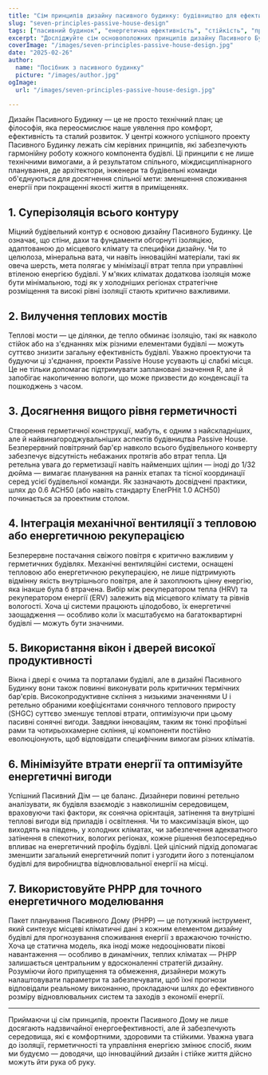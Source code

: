```yaml
---
title: "Сім принципів дизайну пасивного будинку: будівництво для ефективності та комфорту"
slug: "seven-principles-passive-house-design"
tags: ["пасивний будинок", "енергетична ефективність", "стійкість", "принципи дизайну"]
excerpt: "Досліджуйте сім основоположних принципів дизайну Пасивного Будинку, які забезпечують вищу енергоефективність, виняткову якість повітря в приміщеннях та тривалий комфорт у будь-якому кліматі."
coverImage: "/images/seven-principles-passive-house-design.jpg"
date: "2025-02-26"
author:
  name: "Посібник з пасивного будинку"
  picture: "/images/author.jpg"
ogImage:
  url: "/images/seven-principles-passive-house-design.jpg"

---
```

Дизайн Пасивного Будинку — це не просто технічний план; це філософія, яка переосмислює наше уявлення про комфорт, ефективність та сталий розвиток. У центрі кожного успішного проекту Пасивного Будинку лежать сім керівних принципів, які забезпечують гармонійну роботу кожного компонента будівлі. Ці принципи є не лише технічними вимогами, а й результатом спільного, міждисциплінарного планування, де архітектори, інженери та будівельні команди об'єднуються для досягнення спільної мети: зменшення споживання енергії при покращенні якості життя в приміщеннях.

## 1. Суперізоляція всього контуру

Міцний будівельний контур є основою дизайну Пасивного Будинку. Це означає, що стіни, дахи та фундаменти обгорнуті ізоляцією, адаптованою до місцевого клімату та специфіки дизайну. Чи то целюлоза, мінеральна вата, чи навіть інноваційні матеріали, такі як овеча шерсть, мета полягає у мінімізації втрат тепла при управлінні втіленою енергією будівлі. У м'яких кліматах додаткова ізоляція може бути мінімальною, тоді як у холодніших регіонах стратегічне розміщення та високі рівні ізоляції стають критично важливими.
## 2. Вилучення теплових мостів

Теплові мости — це ділянки, де тепло обминає ізоляцію, такі як навколо стійок або на з'єднаннях між різними елементами будівлі — можуть суттєво знизити загальну ефективність будівлі. Уважно проектуючи та будуючи ці з'єднання, проекти Passive House усувають ці слабкі місця. Це не тільки допомагає підтримувати заплановані значення R, але й запобігає накопиченню вологи, що може призвести до конденсації та пошкоджень з часом.

## 3. Досягнення вищого рівня герметичності

Створення герметичної конструкції, мабуть, є одним з найскладніших, але й найвинагороджувальніших аспектів будівництва Passive House. Безперервний повітряний бар'єр навколо всього будівельного конверту забезпечує відсутність небажаних протягів або втрат тепла. Ця ретельна увага до герметизації навіть найменших щілин — іноді до 1/32 дюйма — вимагає планування на ранніх етапах та тісної координації серед усієї будівельної команди. Як зазначають досвідчені практики, шлях до 0.6 ACH50 (або навіть стандарту EnerPHit 1.0 ACH50) починається за проектним столом.
## 4. Інтеграція механічної вентиляції з тепловою або енергетичною рекуперацією

Безперервне постачання свіжого повітря є критично важливим у герметичних будівлях. Механічні вентиляційні системи, оснащені тепловою або енергетичною рекуперацією, не лише підтримують відмінну якість внутрішнього повітря, але й захоплюють цінну енергію, яка інакше була б втрачена. Вибір між рекуператором тепла (HRV) та рекуператором енергії (ERV) залежить від місцевого клімату та рівнів вологості. Хоча ці системи працюють цілодобово, їх енергетичні заощадження — особливо коли їх масштабуємо на багатоквартирні будівлі — можуть бути значними.

## 5. Використання вікон і дверей високої продуктивності

Вікна і двері є очима та порталами будівлі, але в дизайні Пасивного Будинку вони також повинні виконувати роль критичних термічних бар'єрів. Високопродуктивне скління з низькими значеннями U і ретельно обраними коефіцієнтами сонячного теплового приросту (SHGC) суттєво зменшує теплові втрати, оптимізуючи при цьому пасивні сонячні вигоди. Завдяки інноваціям, таким як тонкі профільні рами та чотирьохкамерне скління, ці компоненти постійно еволюціонують, щоб відповідати специфічним вимогам різних кліматів.
## 6. Мінімізуйте втрати енергії та оптимізуйте енергетичні вигоди

Успішний Пасивний Дім — це баланс. Дизайнери повинні ретельно аналізувати, як будівля взаємодіє з навколишнім середовищем, враховуючи такі фактори, як сонячна орієнтація, затінення та внутрішні теплові вигоди від приладів і освітлення. Чи то максимізація вікон, що виходять на південь, у холодних кліматах, чи забезпечення адекватного затінення в спекотних, вологих регіонах, кожне рішення безпосередньо впливає на енергетичний профіль будівлі. Цей цілісний підхід допомагає зменшити загальний енергетичний попит і узгодити його з потенціалом будівлі для виробництва відновлювальної енергії на місці.

## 7. Використовуйте PHPP для точного енергетичного моделювання

Пакет планування Пасивного Дому (PHPP) — це потужний інструмент, який синтезує місцеві кліматичні дані з кожним елементом дизайну будівлі для прогнозування споживання енергії з вражаючою точністю. Хоча це статична модель, яка іноді може недооцінювати пікові навантаження — особливо в динамічних, теплих кліматах — PHPP залишається центральним у вдосконаленні стратегій дизайну. Розуміючи його припущення та обмеження, дизайнери можуть налаштовувати параметри та забезпечувати, щоб їхні прогнози відповідали реальному виконанню, прокладаючи шлях до ефективного розміру відновлювальних систем та заходів з економії енергії.

---

Приймаючи ці сім принципів, проекти Пасивного Дому не лише досягають надзвичайної енергоефективності, але й забезпечують середовища, які є комфортними, здоровими та стійкими. Уважна увага до ізоляції, герметичності та управління енергією змінює спосіб, яким ми будуємо — доводячи, що інноваційний дизайн і стійке життя дійсно можуть йти рука об руку.
